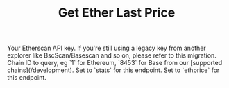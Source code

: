 ﻿---
title: "Get Ether Last Price"
api: "GET /v2/api"
keywords: ["eth price", "latest price"]
---


<CreditChip description="Returns the latest price of 1 ETH" />

  <ParamField query="apikey" type="string">
    Your Etherscan API key. If you're still using a legacy key from another explorer like BscScan/Basescan and so on, please refer to this migration.
  </ParamField>
  <ParamField query="chainid" type="string" default="1">
    Chain ID to query, eg `1` for Ethereum, `8453` for Base from our [supported chains](/development).
  </ParamField>
  <ParamField query="module" type="string" default="stats">
    Set to `stats` for this endpoint.
  </ParamField>
  <ParamField query="action" type="string" default="ethprice">
    Set to `ethprice` for this endpoint.
  </ParamField>
